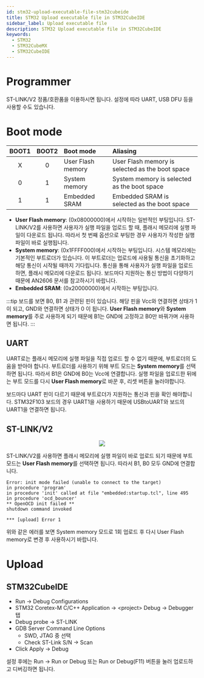 ```yaml
---
id: stm32-upload-executable-file-stm32cubeide
title: STM32 Upload executable file in STM32CubeIDE
sidebar_label: Upload executable file
description: STM32 Upload executable file in STM32CubeIDE
keywords:
  - STM32
  - STM32CubeMX
  - STM32CubeIDE
---
```



# Programmer

ST-LINK/V2 정품/호환품을 이용하시면 됩니다. 설정에 따라 UART, USB DFU 등을 사용할 수도 있습니다.

# Boot mode

| BOOT1 | BOOT2 | Boot mode         | Aliasing                                        |
| :---: | :---: | :---------------- | :---------------------------------------------- |
|   X   |   0   | User Flash memory | User Flash memory is selected as the boot space |
|   0   |   1   | System memory     | System memory is selected as the boot space     |
|   1   |   1   | Embedded SRAM     | Embedded SRAM is selected as the boot space     |

- **User Flash memory**: (0x08000000)에서 시작하는 일반적인 부팅입니다. ST-LINK/V2를 사용하면 사용자가 실행 파일을 업로드 할 때, 플래시 메모리에 실행 파일이 다운로드 됩니다. 따라서 첫 번째 옵션으로 부팅한 경우 사용자가 작성한 실행 파일이 바로 실행됩니다.
- **System memory**: (0x1FFFF000)에서 시작하는 부팅입니다. 시스템 메모리에는 기본적인 부트로더가 있습니다. 이 부트로더는 업로드에 사용될 통신을 초기화하고 해당 통신이 시작될 때까지 기다립니다. 통신을 통해 사용자가 실행 파일을 업로드하면, 플래시 메모리에 다운로드 됩니다. 보드마다 지원하는 통신 방법이 다양하기 때문에 AN2606 문서를 참고하시기 바랍니다.
- **Embedded SRAM**: (0x20000000)에서 시작하는 부팅입니다.

:::tip
보드를 보면 B0, B1 과 관련된 핀이 있습니다. 해당 핀을 Vcc와 연결하면 상태가 1 이 되고, GND와 연결하면 상태가 0 이 됩니다. **User Flash memory**와 **System memory**를 주로 사용하게 되기 때문에 B1는 GND에 고정하고 B0만 바꿔가며 사용하면 됩니다.
:::

## UART

UART로는 플래시 메모리에 실행 파일을 직접 업로드 할 수 없기 때문에, 부트로더의 도움을 받아야 합니다. 부트로더를 사용하기 위해 부트 모드는 **System memory**를 선택하면 됩니다. 따라서 B1은 GND에 B0는 Vcc에 연결합니다. 실행 파일을 업로드한 뒤에는 부트 모드를 다시 **User Flash memory**로 바꾼 후, 리셋 버튼을 눌러야합니다.

보드마다 UART 핀이 다르기 때문에 부트로더가 지원하는 통신과 핀을 확인 해야합니다. STM32F103 보드의 경우 UART1을 사용하기 때문에 USBtoUART와 보드의 UART1을 연결하면 됩니다.

## ST-LINK/V2

<center>
  <img src={useBaseUrl("img/mcu/stm32/stm32-stlink-v2-pinmap.png")} />
</center>

ST-LINK/V2를 사용하면 플래시 메모리에 실행 파일이 바로 업로드 되기 때문에 부트 모드는 **User Flash memory**를 선택하면 됩니다. 따라서 B1, B0 모두 GND에 연결합니다.

```shell
Error: init mode failed (unable to connect to the target)
in procedure 'program'
in procedure 'init' called at file "embedded:startup.tcl", line 495
in procedure 'ocd_bouncer'
** OpenOCD init failed **
shutdown command invoked

*** [upload] Error 1
```

위와 같은 에러를 보면 System memory 모드로 1회 업로드 후 다시 User Flash memory로 변경 후 사용하시기 바랍니다.

# Upload

## STM32CubeIDE

- Run -\> Debug Configurations
- STM32 Coretex-M C/C++ Application -\> <project\> Debug -\> Debugger 탭
- Debug probe -\> ST-LINK
- GDB Server Command Line Options
  - SWD, JTAG 중 선택
  - Check ST-Link S/N -\> Scan
- Click Apply -\> Debug

설정 후에는 Run -\> Run or Debug 또는 Run or Debug(F11) 버튼을 눌러 업로드하고 디버깅하면 됩니다.
